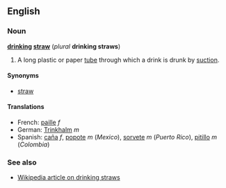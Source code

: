 ==English==
===Noun===
'''[[drink]]ing [[straw]]''' (''plural'' '''drinking straws''')

#A long plastic or paper [[tube]] through which a drink is drunk by [[suction]].

====Synonyms====
*[[straw]]

====Translations====
*French: [[paille]] ''f''
*German: [[Trinkhalm]] ''m''
*Spanish: [[caña]] ''f'', [[popote]] ''m'' (''Mexico''), [[sorvete]] ''m'' (''Puerto Rico''), [[pitillo]] ''m'' (''Colombia'')

===See also===
*[[w:Drinking straw|Wikipedia article on drinking straws]]